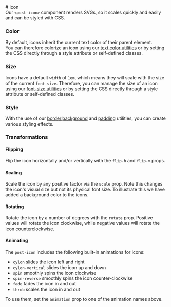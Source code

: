 
<Meta of={IconStories} />

<div className="docs-title">
  # Icon

  <nav>
    <link-design of={JSON.stringify(IconStories)}></link-design>
  </nav>
</div>

<div className="lead">
  Our <code>&lt;post-icon&gt;</code> component renders SVGs, so it scales quickly and easily and can
  be styled with CSS.
</div>

<Canvas sourceState="shown" of={IconStories.Default} />
<Controls of={IconStories.Default} />

### Color

By default, icons inherit the current text color of their parent element.<br/>
You can therefore colorize an icon using our [text color utilities](/?path=/docs/c55681df-4d21-469d-a5b3-c67686e7c104--docs)
or by setting the CSS directly through a style attribute or self-defined classes.

<Canvas of={IconStories.Color} sourceState="shown" />

### Size

Icons have a default `width` of `1em`, which means they will scale with the size of the current `font-size`.
Therefore, you can manage the size of an icon using our [font-size utilities](/?path=/docs/c55681df-4d21-469d-a5b3-c67686e7c104--docs)
or by setting the CSS directly through a style attribute or self-defined classes.

<Canvas of={IconStories.Size} sourceState="shown" />

### Style

With the use of our [border](#TODO),[background](/?path=/docs/60852fac-a861-4415-8276-bd38d68653bb--docs)
and [padding](#TODO) utilities, you can create various styling effects.

<Canvas of={IconStories.Style} sourceState="shown" />

### Transformations

#### Flipping

Flip the icon horizontally and/or vertically with the `flip-h` and `flip-v` props.

<Canvas of={IconStories.Flip} sourceState="shown" />

#### Scaling

Scale the icon by any positive factor via the `scale` prop. Note this changes the icon's visual size but not its physical font size. To illustrate this we have added a background color to the icons.

<Canvas of={IconStories.Scale} sourceState="shown" />

#### Rotating

Rotate the icon by a number of degrees with the `rotate` prop. Positive values will rotate the icon clockwise, while negative values will rotate the icon counterclockwise.

<Canvas of={IconStories.Rotate} sourceState="shown" />

#### Animating

The `post-icon` includes the following built-in animations for icons:

- `cylon` slides the icon left and right
- `cylon-vertical` slides the icon up and down
- `spin` smoothly spins the icon clockwise
- `spin-reverse` smoothly spins the icon counter-clockwise
- `fade` fades the icon in and out
- `throb` scales the icon in and out

To use them, set the `animation` prop to one of the animation names above.

<Canvas of={IconStories.Animate} sourceState="shown" />
